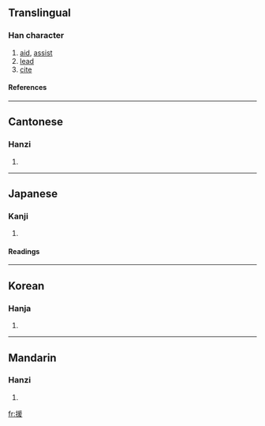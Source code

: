 ==Translingual==
===Han character===
{{Han char|rn=64|rad=手|as=09|sn=12|four=5204<sub>7</sub>|canj=手月一水 (QBME)}}
# [[aid]], [[assist]]
# [[lead]]
# [[cite]]
====References====
{{Han ref|kx=0445.020|dkj=12407|dj=0795.180|hdz=31921.050|uh=63F4|ud=25588|bh=B4A9|bd=46249}}
----
==Cantonese==
===Hanzi===
{{yue-hanzi|jyut=|y=yun4, wun4}}
# {{defn|Cantonese}}
----
==Japanese==
===Kanji===
{{ja-kanji|grade=c|rs=手09}}
# {{defn|Japanese}} 
====Readings====
{{ja-readings|on=[[えん]] (en)|kun=[[たすける]] (tasukeru), [[ひく]] (hiku), [[たすけ]] (tasuke)}}
----
==Korean==
===Hanja===
{{ko-hanja|hangeul=[[원]]|eumhun=|rv=won|mr=wŏn|y=wen}}
# {{defn|Korean}}
----
==Mandarin==
===Hanzi===
{{cmn-hanzi|pin=[[jiàn]] ([[jian4]]), [[yuán]] ([[yuan2]])|wg=chien<sup>4</sup>, yüan<sup>2</sup>}}
# {{defn|Mandarin}}

[[fr:援]]